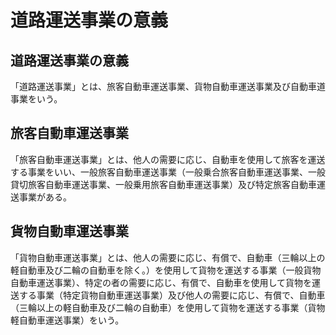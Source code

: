 # 道路運送事業の意義

## 道路運送事業の意義

「道路運送事業」とは、旅客自動車運送事業、貨物自動車運送事業及び自動車道事業をいう。

## 旅客自動車運送事業

「旅客自動車運送事業」とは、他人の需要に応じ、自動車を使用して旅客を運送する事業をいい、一般旅客自動車運送事業（一般乗合旅客自動車運送事業、一般貸切旅客自動車運送事業、一般乗用旅客自動車運送事業）及び特定旅客自動車運送事業がある。

## 貨物自動車運送事業

「貨物自動車運送事業」とは、他人の需要に応じ、有償で、自動車（三輪以上の軽自動車及び二輪の自動車を除く。）を使用して貨物を運送する事業（一般貨物自動車運送事業）、特定の者の需要に応じ、有償で、自動車を使用して貨物を運送する事業（特定貨物自動車運送事業）及び他人の需要に応じ、有償で、自動車（三輪以上の軽自動車及び二輪の自動車）を使用して貨物を運送する事業（貨物軽自動車運送事業）をいう。
